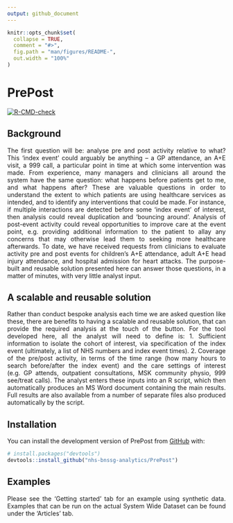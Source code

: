 ```yaml
---
output: github_document
---
```


<style>
body{text-align: justify}
</style>

<!-- README.md is generated from README.Rmd. Please edit that file -->

```r
knitr::opts_chunk$set(
  collapse = TRUE,
  comment = "#>",
  fig.path = "man/figures/README-",
  out.width = "100%"
)
```

# PrePost

<!-- badges: start -->
[![R-CMD-check](https://github.com/nhs-bnssg-analytics/PrePost/actions/workflows/R-CMD-check.yaml/badge.svg)](https://github.com/nhs-bnssg-analytics/PrePost/actions/workflows/R-CMD-check.yaml)
<!-- badges: end -->

## Background
The first question will be: analyse pre and post activity relative to what? This ‘index event’ could
arguably be anything – a GP attendance, an A+E visit, a 999 call, a particular point in time at
which some intervention was made. From experience, many managers and clinicians all around the
system have the same question: what happens before patients get to me, and what happens after? These
are valuable questions in order to understand the extent to which patients are using healthcare
services as intended, and to identify any interventions that could be made. For instance, if
multiple interactions are detected before some ‘index event’ of interest, then analysis could reveal
duplication and ‘bouncing around’. Analysis of post-event activity could reveal opportunities to
improve care at the event point, e.g. providing additional information to the patient to allay any
concerns that may otherwise lead them to seeking more healthcare afterwards. To date, we have
received requests from clinicians to evaluate activity pre and post events for children’s A+E
attendance, adult A+E head injury attendance, and hospital admission for heart attacks. The
purpose-built and reusable solution presented here can answer those questions, in a matter of
minutes, with very little analyst input.

## A scalable and reusable solution
Rather than conduct bespoke analysis each time we are asked question like these, there are benefits
to having a scalable and reusable solution, that can provide the required analysis at the touch of
the button. For the tool developed here, all the analyst will need to define is: 1. Sufficient
information to isolate the cohort of interest, via specification of the index event (ultimately, a
list of NHS numbers and index event times). 2. Coverage of the pre/post activity, in terms of the
time range (how many hours to search before/after the index event) and the care settings of interest
(e.g. GP attends, outpatient consultations, MSK community physio, 999 see/treat calls). The analyst
enters these inputs into an R script, which then automatically produces an MS Word document
containing the main results. Full results are also available from a number of separate files also
produced automatically by the script.

## Installation

You can install the development version of PrePost from [GitHub](https://github.com/) with:

``` r
# install.packages("devtools")
devtools::install_github("nhs-bnssg-analytics/PrePost")
```

## Examples
Please see the 'Getting started' tab for an example using synthetic data. Examples that can be run
on the actual System Wide Dataset can be found under the 'Articles' tab.
